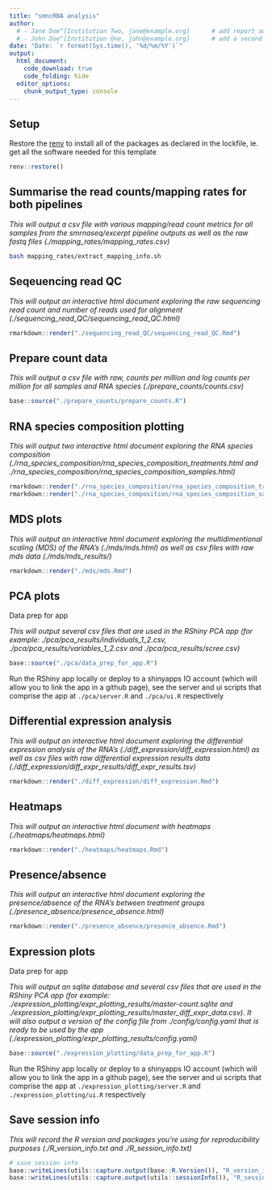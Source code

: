 ```yaml
---
title: "smncRNA analysis"
author:
  # - Jane Doe^[Institution Two, jane@example.org]      # add report authors (uncomment if using)
  # - John Doe^[Institution One, john@example.org]      # add a second report author (uncomment if using)
date: "Date: `r format(Sys.time(), '%d/%m/%Y')`"
output:
  html_document:
    code_download: true
    code_folding: hide
  editor_options: 
    chunk_output_type: console
---
```


## Setup

Restore the [renv](https://rstudio.github.io/renv/) to install all of the packages as declared in the lockfile, ie. get all the software needed for this template

```r
renv::restore()
```

## Summarise the read counts/mapping rates for both pipelines

*This will output a csv file with various mapping/read count metrics for all samples from the smrnaseq/excerpt pipeline outputs as well as the raw fastq files (./mapping_rates/mapping_rates.csv)*

```bash
bash mapping_rates/extract_mapping_info.sh
```

## Seqeuencing read QC

*This will output an interactive html document exploring the raw sequencing read count and number of reads used for alignment (./sequencing_read_QC/sequencing_read_QC.html)*

```r
rmarkdown::render("./sequencing_read_QC/sequencing_read_QC.Rmd")
```

## Prepare count data

*This will output a csv file with raw, counts per million and log counts per million for all samples and RNA species (./prepare_counts/counts.csv)*

```r
base::source("./prepare_counts/prepare_counts.R")
```

## RNA species composition plotting

*This will output two interactive html document exploring the RNA species composition (./rna_species_composition/rna_species_composition_treatments.html and ./rna_species_composition/rna_species_composition_samples.html)*

```r
rmarkdown::render("./rna_species_composition/rna_species_composition_treatments.Rmd")
rmarkdown::render("./rna_species_composition/rna_species_composition_samples.Rmd")
```

## MDS plots

*This will output an interactive html document exploring the multidimentional scaling (MDS) of the RNA's (./mds/mds.html) as well as csv files with raw mds data (./mds/mds_results/)*

```r
rmarkdown::render("./mds/mds.Rmd")
```

## PCA plots

Data prep for app

*This will output several csv files that are used in the RShiny PCA app (for example: ./pca/pca_results/individuals_1_2.csv, ./pca/pca_results/variables_1_2.csv and ./pca/pca_results/scree.csv)*

```r
base::source("./pca/data_prep_for_app.R")
```

Run the RShiny app locally or deploy to a shinyapps IO account (which will allow you to link the app in a github page), see the server and ui scripts that comprise the app at `./pca/server.R` and `./pca/ui.R` respectively

## Differential expression analysis

*This will output an interactive html document exploring the differential expression analysis of the RNA's (./diff_expression/diff_expression.html) as well as csv files with raw differential expression results data (./diff_expression/diff_expr_results/diff_expr_results.tsv)*

```r
rmarkdown::render("./diff_expression/diff_expression.Rmd")
```

## Heatmaps

*This will output an interactive html document with heatmaps (./heatmaps/heatmaps.html)*

```r
rmarkdown::render("./heatmaps/heatmaps.Rmd")
```

## Presence/absence

*This will output an interactive html document exploring the presence/absence of the RNA's between treatment groups (./presence_absence/presence_absence.html)*

```r
rmarkdown::render("./presence_absence/presence_absence.Rmd")
```

## Expression plots

Data prep for app

*This will output an sqlite database and several csv files that are used in the RShiny PCA app (for example: ./expression_plotting/expr_plotting_results/master-count.sqlite and ./expression_plotting/expr_plotting_results/master_diff_expr_data.csv). It will also output a version of the config file from ./config/config.yaml that is ready to be used by the app (./expression_plotting/expr_plotting_results/config.yaml)*

```r
base::source("./expression_plotting/data_prep_for_app.R")
```

Run the RShiny app locally or deploy to a shinyapps IO account (which will allow you to link the app in a github page), see the server and ui scripts that comprise the app at `./expression_plotting/server.R` and `./expression_plotting/ui.R` respectively

## Save session info

*This will record the R version and packages you're using for reproducibility purposes (./R_version_info.txt and ./R_session_info.txt)*

```r
# save session info
base::writeLines(utils::capture.output(base::R.Version()), "R_version_info.txt")
base::writeLines(utils::capture.output(utils::sessionInfo()), "R_session_info.txt")
```
